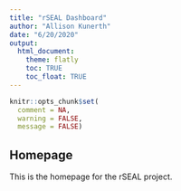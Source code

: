 ```yaml
---
title: "rSEAL Dashboard"
author: "Allison Kunerth"
date: "6/20/2020"
output: 
  html_document:
    theme: flatly
    toc: TRUE
    toc_float: TRUE
---
```


```r
knitr::opts_chunk$set(
  comment = NA,
  warning = FALSE,
  message = FALSE)
```

## Homepage

This is the homepage for the rSEAL project.
